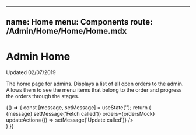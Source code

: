 
---
name: Home
menu: Components
route: /Admin/Home/Home/Home.mdx
---

# Admin Home

Updated 02/07/2019

The home page for admins. Displays a list of all open orders to the admin.
Allows them to see the menu items that belong to the order and progress the
orders through the stages.

<Props of={HomeComponent} />

<Playground>
  {() => {
    const [message, setMessage] = useState('');
    return (
      <div>
        <span>{message}</span>
        <HomeComponent
          fetchAction={() => setMessage('Fetch called')}
          orders={ordersMock}
          updateAction={() => setMessage('Update called')}
        />
      </div>
    )
  }}
</Playground>